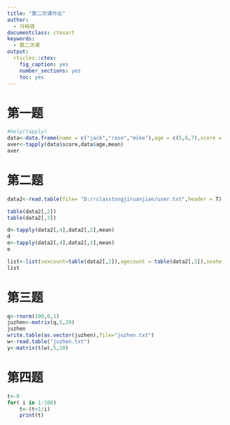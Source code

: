 ---
title: "第二次课作业"
author:
  - 冯裕祺
documentclass: ctexart
keywords:
  - 第二次课
output:
  rticles::ctex:
    fig_caption: yes
    number_sections: yes
    toc: yes
---

# 第一题

```{r}
#help(tapply)
data<-data.frame(name = c("jack","rose","mike"),age = c(5,6,7),score = c(60,80,90))
aver<-tapply(data$score,data$age,mean)
aver
```

# 第二题
```{r}
data2<-read.table(file= "D:/rclasstongjiruanjian/user.txt",header = T)
```

```{r}
table(data2[,2])
table(data2[,3])
```

```{r}
d<-tapply(data2[,4],data2[,2],mean)
d
e<-tapply(data2[,4],data2[,3],mean)
e
```


```{r}
list<-list(sexcount=table(data2[,2]),agecount = table(data2[,3]),sexheight = d,ageheight = e)
list
```



# 第三题
```{r}
q<-rnorm(100,0,1)
juzhen<-matrix(q,5,20)
juzhen
write.table(as.vector(juzhen),file="juzhen.txt")
w<-read.table("juzhen.txt")
y<-matrix(t(w),5,20)
```


# 第四题
```{r}
t<-0
for( i in 1:100)
    t<-(t+1/i)
    print(t)
```